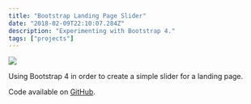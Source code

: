 ```yaml
---
title: "Bootstrap Landing Page Slider"
date: "2018-02-09T22:10:07.284Z"
description: "Experimenting with Bootstrap 4."
tags: ["projects"]
---
```


<Img
  src="/images/posts/bootstrap-landing-page-slider.png"
  width={2154}
  height={1232}
  caption="Bootstrap landing page slider project"
/>

Using Bootstrap 4 in order to create a simple slider for a landing page.

Code available on [GitHub](https://github.com/eneax/Bootstrap_Landing_Page_Slider).

